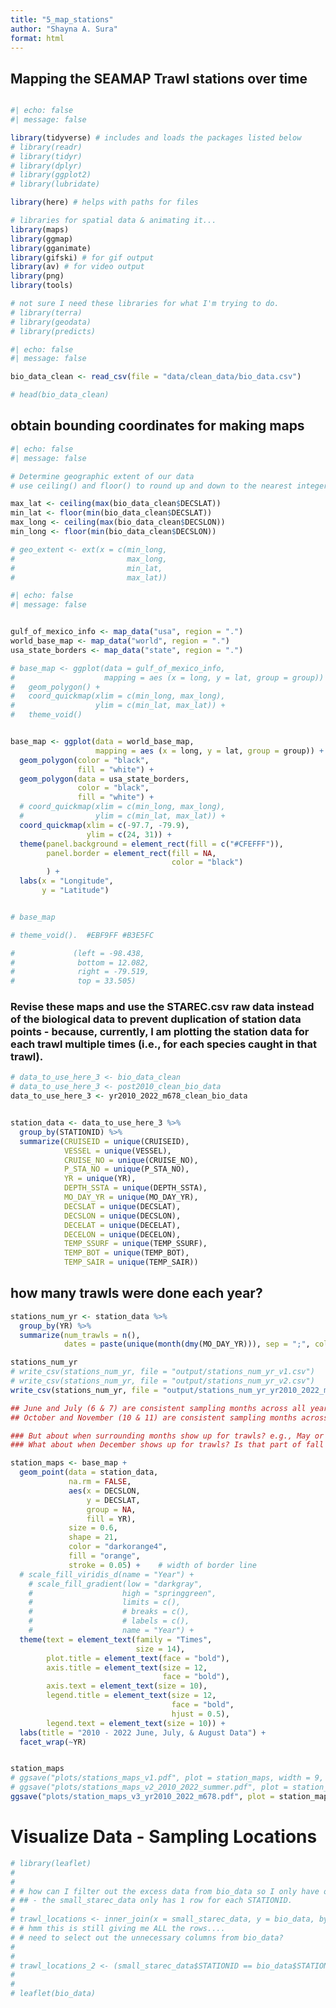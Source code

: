```yaml
---
title: "5_map_stations"
author: "Shayna A. Sura"
format: html
---
```


## Mapping the SEAMAP Trawl stations over time

```r


```




```r
#| echo: false
#| message: false

library(tidyverse) # includes and loads the packages listed below
# library(readr)
# library(tidyr)
# library(dplyr)
# library(ggplot2)
# library(lubridate)

library(here) # helps with paths for files

# libraries for spatial data & animating it...
library(maps)
library(ggmap)
library(gganimate)
library(gifski) # for gif output
library(av) # for video output
library(png)
library(tools)

# not sure I need these libraries for what I'm trying to do.
# library(terra)
# library(geodata)
# library(predicts)

```





```r
#| echo: false
#| message: false

bio_data_clean <- read_csv(file = "data/clean_data/bio_data.csv")

# head(bio_data_clean)

```

## obtain bounding coordinates for making maps

```r
#| echo: false
#| message: false

# Determine geographic extent of our data
# use ceiling() and floor() to round up and down to the nearest integer

max_lat <- ceiling(max(bio_data_clean$DECSLAT))
min_lat <- floor(min(bio_data_clean$DECSLAT))
max_long <- ceiling(max(bio_data_clean$DECSLON))
min_long <- floor(min(bio_data_clean$DECSLON))

# geo_extent <- ext(x = c(min_long,
#                         max_long,
#                         min_lat,
#                         max_lat))

```







```r
#| echo: false
#| message: false


gulf_of_mexico_info <- map_data("usa", region = ".")
world_base_map <- map_data("world", region = ".")
usa_state_borders <- map_data("state", region = ".")

# base_map <- ggplot(data = gulf_of_mexico_info,
#                    mapping = aes (x = long, y = lat, group = group)) +
#   geom_polygon() +
#   coord_quickmap(xlim = c(min_long, max_long),
#                  ylim = c(min_lat, max_lat)) +
#   theme_void()


base_map <- ggplot(data = world_base_map,
                   mapping = aes (x = long, y = lat, group = group)) +
  geom_polygon(color = "black",
               fill = "white") +
  geom_polygon(data = usa_state_borders,
               color = "black",
               fill = "white") + 
  # coord_quickmap(xlim = c(min_long, max_long),
  #                ylim = c(min_lat, max_lat)) +
  coord_quickmap(xlim = c(-97.7, -79.9),
                 ylim = c(24, 31)) +
  theme(panel.background = element_rect(fill = c("#CFEFFF")),
        panel.border = element_rect(fill = NA,
                                    color = "black")
        ) +
  labs(x = "Longitude",
       y = "Latitude")


# base_map

# theme_void().  #EBF9FF #B3E5FC

#             (left = -98.438,
#              bottom = 12.082,
#              right = -79.519,
#              top = 33.505)

```



### Revise these maps and use the STAREC.csv raw data instead of the biological data to prevent duplication of station data points - because, currently, I am plotting the station data for each trawl multiple times (i.e., for each species caught in that trawl).


```r

# data_to_use_here_3 <- bio_data_clean
# data_to_use_here_3 <- post2010_clean_bio_data
data_to_use_here_3 <- yr2010_2022_m678_clean_bio_data


station_data <- data_to_use_here_3 %>% 
  group_by(STATIONID) %>% 
  summarize(CRUISEID = unique(CRUISEID),
            VESSEL = unique(VESSEL),
            CRUISE_NO = unique(CRUISE_NO),
            P_STA_NO = unique(P_STA_NO),
            YR = unique(YR),
            DEPTH_SSTA = unique(DEPTH_SSTA),
            MO_DAY_YR = unique(MO_DAY_YR),
            DECSLAT = unique(DECSLAT),
            DECSLON = unique(DECSLON),
            DECELAT = unique(DECELAT),
            DECELON = unique(DECELON),
            TEMP_SSURF = unique(TEMP_SSURF),
            TEMP_BOT = unique(TEMP_BOT),
            TEMP_SAIR = unique(TEMP_SAIR))

```

## how many trawls were done each year?

```r

stations_num_yr <- station_data %>% 
  group_by(YR) %>% 
  summarize(num_trawls = n(),
            dates = paste(unique(month(dmy(MO_DAY_YR))), sep = ";", collapse = "; "))

stations_num_yr
# write_csv(stations_num_yr, file = "output/stations_num_yr_v1.csv")
# write_csv(stations_num_yr, file = "output/stations_num_yr_v2.csv")
write_csv(stations_num_yr, file = "output/stations_num_yr_yr2010_2022_m678.csv")

## June and July (6 & 7) are consistent sampling months across all years, except 2020 and 2023
## October and November (10 & 11) are consistent sampling months across all years, except 1982 and 2023

### But about when surrounding months show up for trawls? e.g., May or August? Are those still part of summer sampling?
### What about when December shows up for trawls? Is that part of fall sampling?


```



```r

station_maps <- base_map +
  geom_point(data = station_data,
             na.rm = FALSE,
             aes(x = DECSLON,
                 y = DECSLAT,
                 group = NA,
                 fill = YR),
             size = 0.6,
             shape = 21,
             color = "darkorange4",
             fill = "orange",
             stroke = 0.05) +    # width of border line
  # scale_fill_viridis_d(name = "Year") +
    # scale_fill_gradient(low = "darkgray",
    #                    high = "springgreen",
    #                    limits = c(),
    #                    # breaks = c(),
    #                    # labels = c(),
    #                    name = "Year") +
  theme(text = element_text(family = "Times",
                            size = 14),
        plot.title = element_text(face = "bold"),
        axis.title = element_text(size = 12,
                                  face = "bold"),
        axis.text = element_text(size = 10),
        legend.title = element_text(size = 12,
                                    face = "bold",
                                    hjust = 0.5),
        legend.text = element_text(size = 10)) +
  labs(title = "2010 - 2022 June, July, & August Data") +
  facet_wrap(~YR)


station_maps
# ggsave("plots/stations_maps_v1.pdf", plot = station_maps, width = 9, height = 6.5)
# ggsave("plots/stations_maps_v2_2010_2022_summer.pdf", plot = station_maps, width = 9, height = 6.5)
ggsave("plots/station_maps_v3_yr2010_2022_m678.pdf", plot = station_maps, width = 9, height = 8.5)


```















# Visualize Data - Sampling Locations

```r

# library(leaflet)
# 
# 
# # how can I filter out the excess data from bio_data so I only have one set of coordinates for each trawl station?
# ## - the small_starec_data only has 1 row for each STATIONID.
# 
# trawl_locations <- inner_join(x = small_starec_data, y = bio_data, by = join_by(STATIONID))
# # hmm this is still giving me ALL the rows....
# # need to select out the unnecessary columns from bio_data?
# 
# 
# trawl_locations_2 <- (small_starec_data$STATIONID == bio_data$STATIONID) == TRUE # this doesn't work...
# 
# 
# leaflet(bio_data)

```







